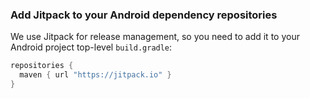 ### Add Jitpack to your Android dependency repositories

We use Jitpack for release management, so you need to add it to your Android
project top-level `build.gradle`:

```groovy
repositories {
  maven { url "https://jitpack.io" }
}
```
